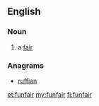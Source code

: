 ==English==

===Noun===
{{wikipedia}}
{{en-noun}}
# a [[fair]]

===Anagrams===
* [[ruffian#English|ruffian]]

[[et:funfair]]
[[my:funfair]]
[[fi:funfair]]
